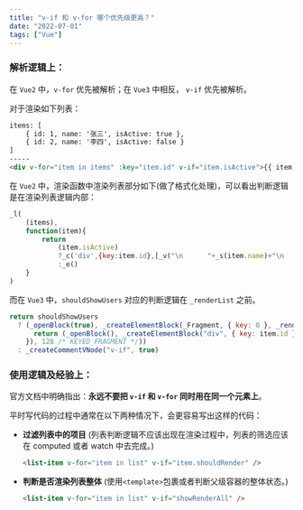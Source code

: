```yaml
---
title: "v-if 和 v-for 哪个优先级更高？"
date: "2022-07-01"
tags: ["Vue"]
---
```


### **解析逻辑上：**
在 `Vue2` 中，`v-for` 优先被解析；在 `Vue3` 中相反， `v-if` 优先被解析。

对于渲染如下列表：
``` html
items: [
    { id: 1, name: '张三', isActive: true },
    { id: 2, name: '李四', isActive: false }
]
-----
<div v-for="item in items" :key="item.id" v-if="item.isActive">{{ item.name }}</div>
```

在 `Vue2` 中，渲染函数中渲染列表部分如下(做了格式化处理)，可以看出判断逻辑是在渲染列表逻辑内部：

``` javascript
_l(
    (items),
    function(item){
        return
            (item.isActive)
            ?_c('div',{key:item.id},[_v("\n      "+_s(item.name)+"\n    ")])
            :_e()
    }
)
```

而在 `Vue3` 中，`shouldShowUsers` 对应的判断逻辑在 `_renderList` 之前。

``` javascript
return shouldShowUsers
  ? (_openBlock(true), _createElementBlock(_Fragment, { key: 0 }, _renderList(items, (item) => {
      return (_openBlock(), _createElementBlock("div", { key: item.id }, _toDisplayString(item.name), 1 /* TEXT */))
    }), 128 /* KEYED_FRAGMENT */))
  : _createCommentVNode("v-if", true)
```

### **使用逻辑及经验上：**
官方文档中明确指出：**永远不要把 `v-if` 和 `v-for` 同时用在同一个元素上**。

平时写代码的过程中通常在以下两种情况下，会更容易写出这样的代码：
- **过滤列表中的项目** (列表判断逻辑不应该出现在渲染过程中，列表的筛选应该在 computed 或者 watch 中去完成。)
    ``` html
    <list-item v-for="item in list" v-if="item.shouldRender" />
    ```
- **判断是否渲染列表整体** (使用`<template>`包裹或者判断父级容器的整体状态。)
    ``` html
    <list-item v-for="item in list" v-if="showRenderAll" />
    ```

